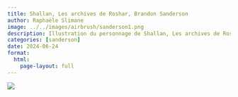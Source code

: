 ```yaml
---
title: Shallan, Les archives de Roshar, Brandon Sanderson
author: Raphaële Slimane
image: ../../images/airbrush/sanderson1.png
description: Illustration du personnage de Shallan, Les archives de Roshar, Brandon Sanderson
categories: [sanderson]
date: 2024-06-24
format:
  html:
    page-layout: full
---
```


![](../../images/sanderson/sanderson1.png)

